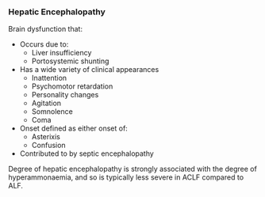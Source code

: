 ### Hepatic Encephalopathy

Brain dysfunction that:

* Occurs due to:
	* Liver insufficiency
	* Portosystemic shunting
* Has a wide variety of clinical appearances
	* Inattention
	* Psychomotor retardation
	* Personality changes
	* Agitation
	* Somnolence
	* Coma
* Onset defined as either onset of:
	* Asterixis
	* Confusion
* Contributed to by septic encephalopathy


:::column-margin
Degree of hepatic encephalopathy is strongly associated with the degree of hyperammonaemia, and so is typically less severe in ACLF compared to ALF.
:::